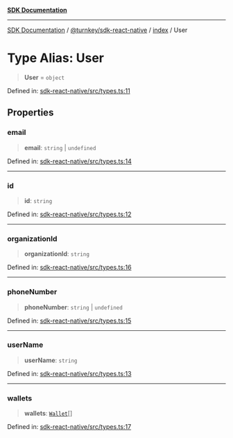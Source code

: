 [**SDK Documentation**](../../../../README.mdx)

***

[SDK Documentation](../../../../packages.mdx) / [@turnkey/sdk-react-native](../../README.mdx) / [index](../README.mdx) / User

# Type Alias: User

> **User** = `object`

Defined in: [sdk-react-native/src/types.ts:11](https://github.com/tkhq/sdk/blob/078f5423e923fbd1d7fd39440402d7f01d09c3d0/packages/sdk-react-native/src/types.ts#L11)

## Properties

### email

> **email**: `string` \| `undefined`

Defined in: [sdk-react-native/src/types.ts:14](https://github.com/tkhq/sdk/blob/078f5423e923fbd1d7fd39440402d7f01d09c3d0/packages/sdk-react-native/src/types.ts#L14)

***

### id

> **id**: `string`

Defined in: [sdk-react-native/src/types.ts:12](https://github.com/tkhq/sdk/blob/078f5423e923fbd1d7fd39440402d7f01d09c3d0/packages/sdk-react-native/src/types.ts#L12)

***

### organizationId

> **organizationId**: `string`

Defined in: [sdk-react-native/src/types.ts:16](https://github.com/tkhq/sdk/blob/078f5423e923fbd1d7fd39440402d7f01d09c3d0/packages/sdk-react-native/src/types.ts#L16)

***

### phoneNumber

> **phoneNumber**: `string` \| `undefined`

Defined in: [sdk-react-native/src/types.ts:15](https://github.com/tkhq/sdk/blob/078f5423e923fbd1d7fd39440402d7f01d09c3d0/packages/sdk-react-native/src/types.ts#L15)

***

### userName

> **userName**: `string`

Defined in: [sdk-react-native/src/types.ts:13](https://github.com/tkhq/sdk/blob/078f5423e923fbd1d7fd39440402d7f01d09c3d0/packages/sdk-react-native/src/types.ts#L13)

***

### wallets

> **wallets**: [`Wallet`](Wallet.mdx)[]

Defined in: [sdk-react-native/src/types.ts:17](https://github.com/tkhq/sdk/blob/078f5423e923fbd1d7fd39440402d7f01d09c3d0/packages/sdk-react-native/src/types.ts#L17)
